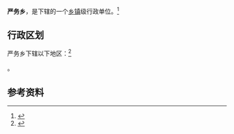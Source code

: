 {{中国乡级行政区|37/14/23/200/000}}

'''严务乡'''，是{{PRC admin/fullname|37/14/23/200/000|3}}下辖的一个[[乡镇|乡镇]]级行政单位。<ref>{{PRC admin/ref sgc|{{PRC admin/parent|37/14/23/200/000}}}}</ref>

== 行政区划 ==

严务乡下辖以下地区：<ref>{{PRC admin/ref sgc|37/14/23/200/000}}</ref>

{{PRC admin/children|37/14/23/200/000}}。

== 参考资料 ==

{{reflist}}

{{行政区划小作品}}
{{PRC admin/navcat|37/14/23/200/000}}